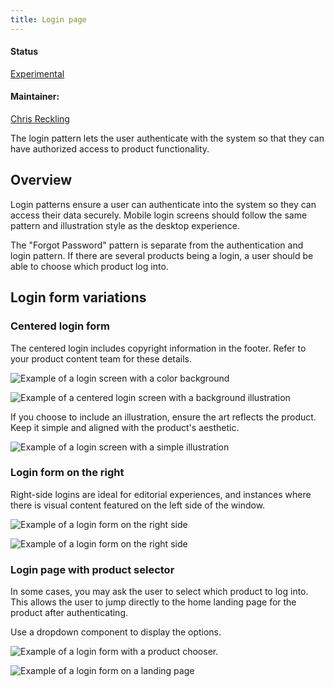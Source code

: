 ```yaml
---
title: Login page
---
```


#### Status

[Experimental](/experimental/overview)

#### Maintainer:

[Chris Reckling](https://github.com/creckling)

<PageDescription>

The login pattern lets the user authenticate with the system so that they can have authorized access to product functionality.

</PageDescription>

## Overview

Login patterns ensure a user can authenticate into the system so they can access their data securely. Mobile login screens should follow the same pattern and illustration style as the desktop experience.

The "Forgot Password" pattern is separate from the authentication and login pattern. If there are several products being a login, a user should be able to choose which product log into.

## Login form variations

### Centered login form

The centered login includes copyright information in the footer. Refer to your product content team for these details.

<Row>
<Column colLg={8}>

![Example of a login screen with a color background](images/login-pattern-example1.png)

</Column>
</Row>

<Row>
<Column colLg={8}>

![Example of a centered login screen with a background illustration](images/login-background-Image.png)

</Column>
</Row>

If you choose to include an illustration, ensure the art reflects the product. Keep it simple and aligned with the product's aesthetic.

<Row>
<Column colLg={8}>

![Example of a login screen with a simple illustration](images/login-pattern-example2.png)

</Column>
</Row>

### Login form on the right

Right-side logins are ideal for editorial experiences, and instances where there is visual content featured on the left side of the window.

<Row>
<Column colLg={8}>

![Example of a login form on the right side](images/login-pattern-example3.png)

</Column>
</Row>

<Row>
<Column colLg={8}>

![Example of a login form on the right side](images/login-split-screen.png)

</Column>
</Row>

### Login page with product selector

In some cases, you may ask the user to select which product to log into. This allows the user to jump directly to the home landing page for the product after authenticating.

Use a dropdown component to display the options.

<Row>
<Column colLg={8}>

![Example of a login form with a product chooser.](images/login-pattern-example4.png)

</Column>
</Row>

<Row>
<Column colLg={8}>

![Example of a login form on a landing page](images/login-landing-page-dropdown.png)

</Column>
</Row>
